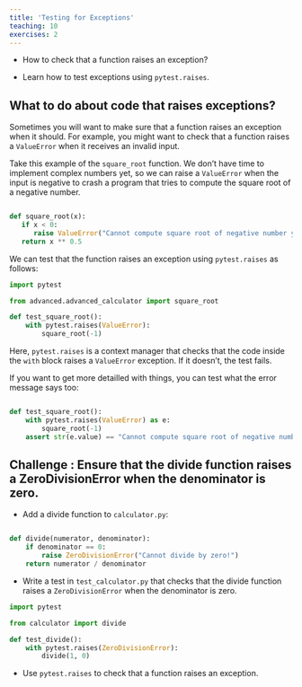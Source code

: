 ```yaml
---
title: 'Testing for Exceptions'
teaching: 10
exercises: 2
---
```


:::::::::::::::::::::::::::::::::::::: questions 

- How to check that a function raises an exception?

::::::::::::::::::::::::::::::::::::::::::::::::

::::::::::::::::::::::::::::::::::::: objectives

- Learn how to test exceptions using `pytest.raises`.

::::::::::::::::::::::::::::::::::::::::::::::::

## What to do about code that raises exceptions?

Sometimes you will want to make sure that a function raises an exception when it should. For example, you might want to check that a function raises a `ValueError` when it receives an invalid input.

Take this example of the `square_root` function. We don't have time to implement complex numbers yet, so we can raise a `ValueError` when the input is negative to crash a program that tries to compute the square root of a negative number.

```python

def square_root(x):
   if x < 0:
      raise ValueError("Cannot compute square root of negative number yet!")
   return x ** 0.5

```

We can test that the function raises an exception using `pytest.raises` as follows:

```python
import pytest

from advanced.advanced_calculator import square_root

def test_square_root():
    with pytest.raises(ValueError):
        square_root(-1)
```

Here, `pytest.raises` is a context manager that checks that the code inside the `with` block raises a `ValueError` exception. If it doesn't, the test fails.

If you want to get more detailled with things, you can test what the error message says too:
```python

def test_square_root():
    with pytest.raises(ValueError) as e:
        square_root(-1)
    assert str(e.value) == "Cannot compute square root of negative number yet!"

```

::::::::::::::::::::::::::::::::::::: challenge 

## Challenge : Ensure that the divide function raises a ZeroDivisionError when the denominator is zero.

- Add a divide function to `calculator.py`:

```python

def divide(numerator, denominator):
    if denominator == 0:
        raise ZeroDivisionError("Cannot divide by zero!")
    return numerator / denominator
```

- Write a test in `test_calculator.py` that checks that the divide function raises a `ZeroDivisionError` when the denominator is zero.

:::::::::::::::::::::::: solution 

```python
import pytest

from calculator import divide

def test_divide():
    with pytest.raises(ZeroDivisionError):
        divide(1, 0)
```
:::::::::::::::::::::::::::::::::

::::::::::::::::::::::::::::::::::::::::::::::::


::::::::::::::::::::::::::::::::::::: keypoints 

- Use `pytest.raises` to check that a function raises an exception.

::::::::::::::::::::::::::::::::::::::::::::::::

